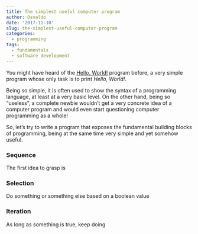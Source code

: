 ```yaml
---
title: The simplest useful computer program
author: Osvaldo
date: '2017-11-10'
slug: the-simplest-useful-computer-program
categories:
  - programming
tags:
  - fundamentals
  - software development
---
```


You might have heard of the [Hello, World!](https://en.wikipedia.org/wiki/%22Hello,_World!%22_program) program before,
a very simple program whose only task is to print _Hello, World!_.

Being so simple, it is often used to show the syntax
of a programming language, at least at a very basic level. On the other hand, being so "useless", a complete newbie
wouldn't get a very concrete idea of a computer program and would even start questioning computer programming as a whole!

So, let's try to write a program that exposes the fundamental building blocks of programming, being at the same time
very simple and yet somehow useful.

### Sequence

The first idea to grasp is 

### Selection

Do something or something else based on a boolean value

### Iteration

As long as something is true, keep doing
